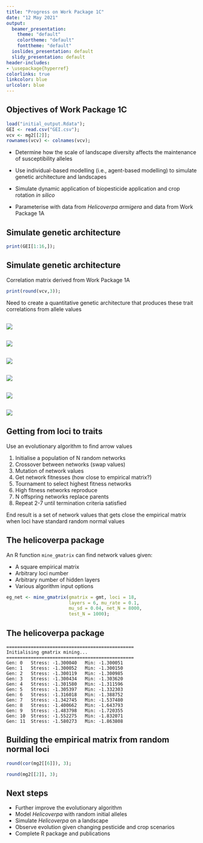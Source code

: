 ```yaml
---
title: "Progress on Work Package 1C"
date: "12 May 2021"
output:
  beamer_presentation:
    theme: "default"
    colortheme: "default"
    fonttheme: "default"
  ioslides_presentation: default
  slidy_presentation: default
header-includes:
- \usepackage{hyperref}
colorlinks: true
linkcolor: blue
urlcolor: blue
---
```



## Objectives of Work Package 1C

```r
load("initial_output.Rdata");
GEI <- read.csv("GEI.csv");
vcv <- mg2[[2]];
rownames(vcv) <- colnames(vcv);
```

- Determine how the scale of landscape diversity affects the maintenance of susceptibility alleles \pause

- Use individual-based modelling (i.e., agent-based modelling) to simulate genetic architecture and landscapes \pause

- Simulate dynamic application of biopesticide application and crop rotation *in silico* \pause

- Parameterise with data from *Helicoverpa armigera* and data from Work Package 1A


## Simulate genetic architecture

```r
print(GEI[1:16,]);
```

## Simulate genetic architecture

Correlation matrix derived from Work Package 1A

\vspace{3mm}

\footnotesize

```r
print(round(vcv,3));
```

\vspace{3mm}

\normalsize

Need to create a quantitative genetic architecture that produces these trait correlations from allele values


##

![](traits.png)


##

![](loci.png)

##

![](hidden.png)

##

![](network.png)


##

![](arrows.png)

##

![](network.png)


## Getting from loci to traits

Use an evolutionary algorithm to find arrow values

1. Initialise a population of N random networks \pause
2. Crossover between networks (swap values) \pause
3. Mutation of network values \pause
4. Get network fitnesses (how close to empirical matrix?) \pause
5. Tournament to select highest fitness networks \pause
6. High fitness networks reproduce \pause
7. N offspring networks replace parents \pause
8. Repeat 2-7 until termination criteria satisfied

End result is a set of network values that gets close the empirical matrix when loci have standard random normal values


## The helicoverpa package

An R function `mine_gmatrix` can find network values given:

- A square empirical matrix
- Arbitrary loci number
- Arbitrary number of hidden layers
- Various algorithm input options

\vspace{3mm}

```r
eg_net <- mine_gmatrix(gmatrix = gmt, loci = 18, 
                       layers = 6, mu_rate = 0.1, 
                       mu_sd = 0.04, net_N = 8000, 
                       test_N = 1000);
```


## The helicoverpa package

```
===============================================
Initialising gmatrix mining...                 
===============================================
Gen: 0	 Stress: -1.300040	 Min: -1.300051
Gen: 1	 Stress: -1.300052	 Min: -1.300150
Gen: 2	 Stress: -1.300119	 Min: -1.300985
Gen: 3	 Stress: -1.300434	 Min: -1.303620
Gen: 4	 Stress: -1.301580	 Min: -1.311596
Gen: 5	 Stress: -1.305397	 Min: -1.332303
Gen: 6	 Stress: -1.316018	 Min: -1.388752
Gen: 7	 Stress: -1.342745	 Min: -1.537480
Gen: 8	 Stress: -1.400662	 Min: -1.643793
Gen: 9	 Stress: -1.483798	 Min: -1.720355
Gen: 10	 Stress: -1.552275	 Min: -1.832071
Gen: 11	 Stress: -1.580273	 Min: -1.863808
```


## Building the empirical matrix from random normal loci

\scriptsize

```r
round(cor(mg2[[6]]), 3);
```

\vspace{2mm} \pause

\hrule

```r
round(mg2[[2]], 3);
```



## Next steps

- Further improve the evolutionary algorithm
- Model *Helicoverpa* with random initial alleles
- Simulate *Helicoverpa* on a landscape
- Observe evolution given changing pesticide and crop scenarios
- Complete R package and publications

